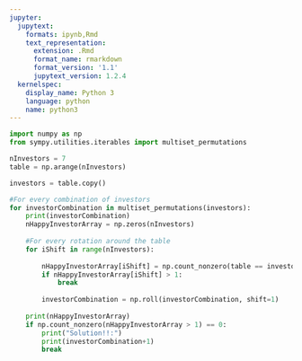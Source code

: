 ```yaml
---
jupyter:
  jupytext:
    formats: ipynb,Rmd
    text_representation:
      extension: .Rmd
      format_name: rmarkdown
      format_version: '1.1'
      jupytext_version: 1.2.4
  kernelspec:
    display_name: Python 3
    language: python
    name: python3
---
```


```python
import numpy as np
from sympy.utilities.iterables import multiset_permutations
```

```python
nInvestors = 7
table = np.arange(nInvestors)
```

```python
investors = table.copy()

#For every combination of investors
for investorCombination in multiset_permutations(investors):
    print(investorCombination)
    nHappyInvestorArray = np.zeros(nInvestors)
    
    #For every rotation around the table
    for iShift in range(nInvestors):
        
        nHappyInvestorArray[iShift] = np.count_nonzero(table == investorCombination)
        if nHappyInvestorArray[iShift] > 1:
            break
            
        investorCombination = np.roll(investorCombination, shift=1)
    
    print(nHappyInvestorArray)
    if np.count_nonzero(nHappyInvestorArray > 1) == 0:
        print("Solution!!:")
        print(investorCombination+1)
        break
    
```
